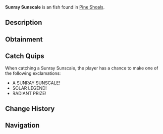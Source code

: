 {{FishInfobox
|image          = Sunray Sunscale.png
|rarity         = Exotic
|sea            = Second Sea
|location       = [[Pine Shoals]]
|sublocation    = 
|sources        = Fishing Rod
|radar_location = 
|prog_speed     = -65
|xp             = 4500
|weather        = Clear
|time           = Day
|season         = Summer
|bait           = 
|base_weight    = 20
|base_value     = 8450
|weight_range   = 12
|base_chance    = 1
|base_resil     = 15
}}
'''Sunray Sunscale''' is an {{Rarity|Exotic}} fish found in [[Pine Shoals]].

== Description ==
{{Description|A radiant scaler that basks in sunray glory.|Bestiary Entry}}

== Obtainment ==
{{Description|It shines where the sun touches the sea.|Bestiary Hint}}
{{Fish Availability|
Pine Shoals
|top_rods      = 
Free Spirit Rod\16994.87\106972.85;
Egg Rod\12842.26\88377.12;
Leviathan's Fang Rod\12573.18\73061.66;
Verdant Shear Rod\12178.04\83806.1;
Azure Of Lagoon\12120.3\86377.19;
Resourceful Rod\10104.98\92327.39;
Destiny Rod\8322.55\64361.02;
Blazebringer Rod\12114.39\87606.02;
Trident Rod\11426.63\67174.97;
Ethereal Prism Rod\8603.79\63072.84;
Seraphic Rod\8532.52\58718.59;
No-Life Rod\8151.12\52282.73;
Challenger's Rod\7865.42\50692.32;
Rod Of The Forgotten Fang\7811.49\53312.65;
Rod Of The Exalted One\7770.72\55297.01;
Rod Of The Depths\7417.66\49389.36;
Depthseeker Rod\7184.47\44552.67;
Volcanic Rod\7078.27\44751.7;
Avalanche Rod\7011.56\43395.96;
Zeus Rod\6992.23\44207.7;
Steady Rod\6720.05\40265.26
|recommended   = Free Spirit Rod
}}

== Catch Quips ==
When catching a Sunray Sunscale, the player has a chance to make one of the following exclamations:
* A SUNRAY SUNSCALE!
* SOLAR LEGEND!
* RADIANT PRIZE!

== Change History ==
{{Change History|{{subst:Current Version}}}}

== Navigation ==
{{Fish Navbox|Pine Shoals}}